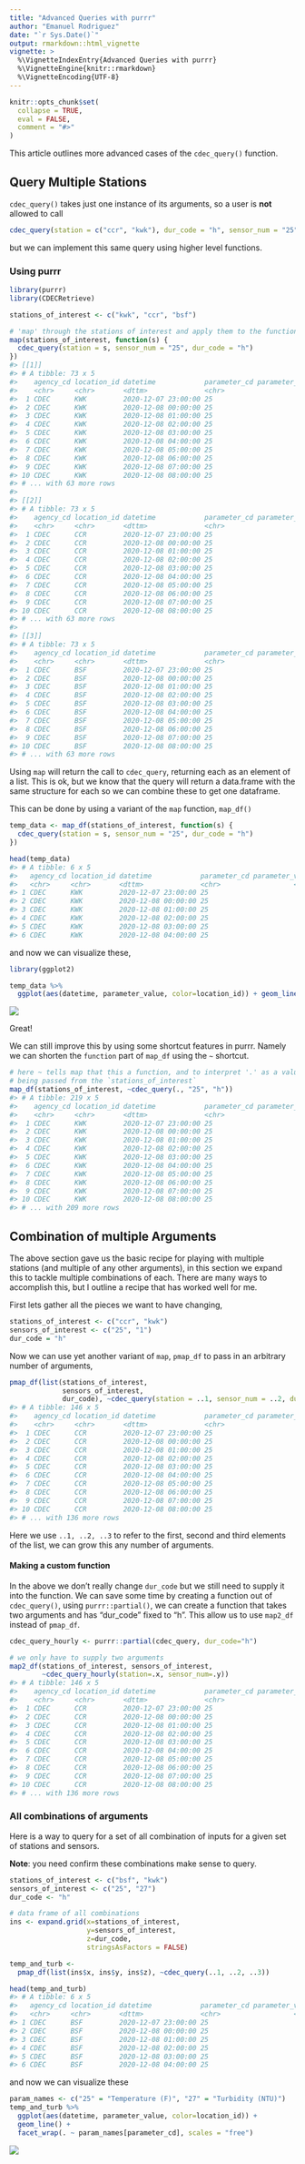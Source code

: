 ```yaml
---
title: "Advanced Queries with purrr"
author: "Emanuel Rodriguez"
date: "`r Sys.Date()`"
output: rmarkdown::html_vignette
vignette: >
  %\VignetteIndexEntry{Advanced Queries with purrr}
  %\VignetteEngine{knitr::rmarkdown}
  %\VignetteEncoding{UTF-8}
---
```


```r
knitr::opts_chunk$set(
  collapse = TRUE,
  eval = FALSE,
  comment = "#>"
)
```


This article outlines more advanced cases of the `cdec_query()` function.

## Query Multiple Stations 

`cdec_query()` takes just one instance of its arguments, so a user is **not** allowed 
to call 

```r
cdec_query(station = c("ccr", "kwk"), dur_code = "h", sensor_num = "25")
```

but we can implement this same query using higher level functions.

### Using purrr

```r
library(purrr)
library(CDECRetrieve)

stations_of_interest <- c("kwk", "ccr", "bsf")

# 'map' through the stations of interest and apply them to the function
map(stations_of_interest, function(s) {
  cdec_query(station = s, sensor_num = "25", dur_code = "h")
})
#> [[1]]
#> # A tibble: 73 x 5
#>    agency_cd location_id datetime            parameter_cd parameter_value
#>    <chr>     <chr>       <dttm>              <chr>                  <dbl>
#>  1 CDEC      KWK         2020-12-07 23:00:00 25                      52.9
#>  2 CDEC      KWK         2020-12-08 00:00:00 25                      52.9
#>  3 CDEC      KWK         2020-12-08 01:00:00 25                      52.9
#>  4 CDEC      KWK         2020-12-08 02:00:00 25                      52.8
#>  5 CDEC      KWK         2020-12-08 03:00:00 25                      52.8
#>  6 CDEC      KWK         2020-12-08 04:00:00 25                      52.8
#>  7 CDEC      KWK         2020-12-08 05:00:00 25                      52.8
#>  8 CDEC      KWK         2020-12-08 06:00:00 25                      52.8
#>  9 CDEC      KWK         2020-12-08 07:00:00 25                      52.8
#> 10 CDEC      KWK         2020-12-08 08:00:00 25                      52.8
#> # ... with 63 more rows
#> 
#> [[2]]
#> # A tibble: 73 x 5
#>    agency_cd location_id datetime            parameter_cd parameter_value
#>    <chr>     <chr>       <dttm>              <chr>                  <dbl>
#>  1 CDEC      CCR         2020-12-07 23:00:00 25                      52.4
#>  2 CDEC      CCR         2020-12-08 00:00:00 25                      52.2
#>  3 CDEC      CCR         2020-12-08 01:00:00 25                      52.1
#>  4 CDEC      CCR         2020-12-08 02:00:00 25                      52  
#>  5 CDEC      CCR         2020-12-08 03:00:00 25                      51.9
#>  6 CDEC      CCR         2020-12-08 04:00:00 25                      51.9
#>  7 CDEC      CCR         2020-12-08 05:00:00 25                      51.8
#>  8 CDEC      CCR         2020-12-08 06:00:00 25                      51.7
#>  9 CDEC      CCR         2020-12-08 07:00:00 25                      51.6
#> 10 CDEC      CCR         2020-12-08 08:00:00 25                      51.6
#> # ... with 63 more rows
#> 
#> [[3]]
#> # A tibble: 73 x 5
#>    agency_cd location_id datetime            parameter_cd parameter_value
#>    <chr>     <chr>       <dttm>              <chr>                  <dbl>
#>  1 CDEC      BSF         2020-12-07 23:00:00 25                      52.4
#>  2 CDEC      BSF         2020-12-08 00:00:00 25                      52.2
#>  3 CDEC      BSF         2020-12-08 01:00:00 25                      52  
#>  4 CDEC      BSF         2020-12-08 02:00:00 25                      51.9
#>  5 CDEC      BSF         2020-12-08 03:00:00 25                      51.7
#>  6 CDEC      BSF         2020-12-08 04:00:00 25                      51.5
#>  7 CDEC      BSF         2020-12-08 05:00:00 25                      51.2
#>  8 CDEC      BSF         2020-12-08 06:00:00 25                      50.9
#>  9 CDEC      BSF         2020-12-08 07:00:00 25                      50.7
#> 10 CDEC      BSF         2020-12-08 08:00:00 25                      50.5
#> # ... with 63 more rows
```

Using `map` will return the call to `cdec_query`, returning each as an element of a list.
This is ok, but we know that the query will return a data.frame with the same structure 
for each so we can combine these to get one dataframe. 

This can be done by using a variant of the `map` function, `map_df()`

```r
temp_data <- map_df(stations_of_interest, function(s) {
  cdec_query(station = s, sensor_num = "25", dur_code = "h")
})

head(temp_data)
#> # A tibble: 6 x 5
#>   agency_cd location_id datetime            parameter_cd parameter_value
#>   <chr>     <chr>       <dttm>              <chr>                  <dbl>
#> 1 CDEC      KWK         2020-12-07 23:00:00 25                      52.9
#> 2 CDEC      KWK         2020-12-08 00:00:00 25                      52.9
#> 3 CDEC      KWK         2020-12-08 01:00:00 25                      52.9
#> 4 CDEC      KWK         2020-12-08 02:00:00 25                      52.8
#> 5 CDEC      KWK         2020-12-08 03:00:00 25                      52.8
#> 6 CDEC      KWK         2020-12-08 04:00:00 25                      52.8
```

and now we can visualize these, 

```r
library(ggplot2)

temp_data %>% 
  ggplot(aes(datetime, parameter_value, color=location_id)) + geom_line()
```
![](https://raw.githubusercontent.com/FlowWest/CDECRetrieve/master/images/advanced-queries-plot-1.png)

Great! 

We can still improve this by using some shortcut features in purrr. Namely we can 
shorten the `function` part of `map_df` using the `~` shortcut.

```r
# here ~ tells map that this a function, and to interpret '.' as a value
# being passed from the `stations_of_interest`
map_df(stations_of_interest, ~cdec_query(., "25", "h"))
#> # A tibble: 219 x 5
#>    agency_cd location_id datetime            parameter_cd parameter_value
#>    <chr>     <chr>       <dttm>              <chr>                  <dbl>
#>  1 CDEC      KWK         2020-12-07 23:00:00 25                      52.9
#>  2 CDEC      KWK         2020-12-08 00:00:00 25                      52.9
#>  3 CDEC      KWK         2020-12-08 01:00:00 25                      52.9
#>  4 CDEC      KWK         2020-12-08 02:00:00 25                      52.8
#>  5 CDEC      KWK         2020-12-08 03:00:00 25                      52.8
#>  6 CDEC      KWK         2020-12-08 04:00:00 25                      52.8
#>  7 CDEC      KWK         2020-12-08 05:00:00 25                      52.8
#>  8 CDEC      KWK         2020-12-08 06:00:00 25                      52.8
#>  9 CDEC      KWK         2020-12-08 07:00:00 25                      52.8
#> 10 CDEC      KWK         2020-12-08 08:00:00 25                      52.8
#> # ... with 209 more rows
```


## Combination of multiple Arguments

The above section gave us the basic recipe for playing with multiple stations (and 
multiple of any other arguments), in this section we expand this to tackle multiple 
combinations of each. There are many ways to accomplish this, but I outline a recipe
that has worked well for me. 

First lets gather all the pieces we want to have changing,

```r
stations_of_interest <- c("ccr", "kwk")
sensors_of_interest <- c("25", "1")
dur_code = "h"
```

Now we can use yet another variant of `map`, `pmap_df` to pass in an 
arbitrary number of arguments, 

```r
pmap_df(list(stations_of_interest, 
             sensors_of_interest, 
             dur_code), ~cdec_query(station = ..1, sensor_num = ..2, dur_code = ..3))
#> # A tibble: 146 x 5
#>    agency_cd location_id datetime            parameter_cd parameter_value
#>    <chr>     <chr>       <dttm>              <chr>                  <dbl>
#>  1 CDEC      CCR         2020-12-07 23:00:00 25                      52.4
#>  2 CDEC      CCR         2020-12-08 00:00:00 25                      52.2
#>  3 CDEC      CCR         2020-12-08 01:00:00 25                      52.1
#>  4 CDEC      CCR         2020-12-08 02:00:00 25                      52  
#>  5 CDEC      CCR         2020-12-08 03:00:00 25                      51.9
#>  6 CDEC      CCR         2020-12-08 04:00:00 25                      51.9
#>  7 CDEC      CCR         2020-12-08 05:00:00 25                      51.8
#>  8 CDEC      CCR         2020-12-08 06:00:00 25                      51.7
#>  9 CDEC      CCR         2020-12-08 07:00:00 25                      51.6
#> 10 CDEC      CCR         2020-12-08 08:00:00 25                      51.6
#> # ... with 136 more rows
```

Here we use `..1, ..2, ..3` to refer to the first, second and third elements of the list,
we can grow this any number of arguments. 


#### Making a custom function 

In the above we don't really change `dur_code` but we still need to supply it into 
the function. We can save some time by creating a function out of `cdec_query()`, using
`purrr::partial()`, we can create a function that takes two arguments and has "dur_code"
fixed to "h". This allow us to use `map2_df` instead of `pmap_df`.

```r
cdec_query_hourly <- purrr::partial(cdec_query, dur_code="h")

# we only have to supply two arguments
map2_df(stations_of_interest, sensors_of_interest, 
        ~cdec_query_hourly(station=.x, sensor_num=.y))
#> # A tibble: 146 x 5
#>    agency_cd location_id datetime            parameter_cd parameter_value
#>    <chr>     <chr>       <dttm>              <chr>                  <dbl>
#>  1 CDEC      CCR         2020-12-07 23:00:00 25                      52.4
#>  2 CDEC      CCR         2020-12-08 00:00:00 25                      52.2
#>  3 CDEC      CCR         2020-12-08 01:00:00 25                      52.1
#>  4 CDEC      CCR         2020-12-08 02:00:00 25                      52  
#>  5 CDEC      CCR         2020-12-08 03:00:00 25                      51.9
#>  6 CDEC      CCR         2020-12-08 04:00:00 25                      51.9
#>  7 CDEC      CCR         2020-12-08 05:00:00 25                      51.8
#>  8 CDEC      CCR         2020-12-08 06:00:00 25                      51.7
#>  9 CDEC      CCR         2020-12-08 07:00:00 25                      51.6
#> 10 CDEC      CCR         2020-12-08 08:00:00 25                      51.6
#> # ... with 136 more rows
```


### All combinations of arguments

Here is a way to query for a set of all combination of inputs for a given set of 
stations and sensors. 

**Note**: you need confirm these combinations make sense to query.

```r
stations_of_interest <- c("bsf", "kwk")
sensors_of_interest <- c("25", "27")
dur_code <- "h"

# data frame of all combinations
ins <- expand.grid(x=stations_of_interest, 
                   y=sensors_of_interest, 
                   z=dur_code, 
                   stringsAsFactors = FALSE)

temp_and_turb <- 
  pmap_df(list(ins$x, ins$y, ins$z), ~cdec_query(..1, ..2, ..3))

head(temp_and_turb)
#> # A tibble: 6 x 5
#>   agency_cd location_id datetime            parameter_cd parameter_value
#>   <chr>     <chr>       <dttm>              <chr>                  <dbl>
#> 1 CDEC      BSF         2020-12-07 23:00:00 25                      52.4
#> 2 CDEC      BSF         2020-12-08 00:00:00 25                      52.2
#> 3 CDEC      BSF         2020-12-08 01:00:00 25                      52  
#> 4 CDEC      BSF         2020-12-08 02:00:00 25                      51.9
#> 5 CDEC      BSF         2020-12-08 03:00:00 25                      51.7
#> 6 CDEC      BSF         2020-12-08 04:00:00 25                      51.5
```

and now we can visualize these

```r
param_names <- c("25" = "Temperature (F)", "27" = "Turbidity (NTU)")
temp_and_turb %>% 
  ggplot(aes(datetime, parameter_value, color=location_id)) + 
  geom_line() + 
  facet_wrap(. ~ param_names[parameter_cd], scales = "free")
```
![](https://raw.githubusercontent.com/FlowWest/CDECRetrieve/master/images/advanced-queries-plot-2.png)






